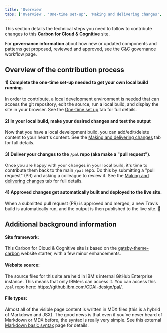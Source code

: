 ```yaml
---
title: 'Overview'
tabs: ['Overview', 'One-time set-up', 'Making and delivering changes', 'Troubleshooting']
---
```


<PageDescription>

This section details the technical steps you need to follow to contribute changes to this <strong>Carbon for Cloud & Cognitive</strong> site. 

</PageDescription>

<InlineNotification kind="info">

For <strong>governance information</strong> about how new or updated components and patterns get proposed, 
reviewed and approved, see the <Link to="/overview/governance-workflow">C&C governance workflow</Link> page.

</InlineNotification>


## Overview of the contribution process

#### 1) Complete the one-time set-up needed to get your own local build running.
In order to contribute, a local development environment is needed that can access the
git repository, edit the source, run a local build, and display the site in your browser. 
See the [One-time set up](./one-time-set-up) tab for full details.

#### 2) In your local build, make your desired changes and test the output
Now that you have a local development build, you can add/edit/delete content to your heart's content. 
See the [Making and delivering changes](./making-and-delivering-changes) tab for 
full details.

#### 3) Deliver your changes to the `/pal` repo (aka make a "pull request").
Once you are happy with your changes in your local build, it's time to contribute them back to the main 
`/pal` repo. Do this by submitting a "pull request" (PR) and asking a colleague to review it. See 
the [Making and delivering changes](./making-and-delivering-changes) tab for full details.

#### 4) Approved changes get automatically built and deployed to the live site.
When a submitted pull request (PR) is approved and merged, a new Travis build is automatically run, and 
the output is then published to the live site. 🎉



## Additional background information

#### Site framework:
This Carbon for Cloud & Cognitive site is based on the [gatsby-theme-carbon](https://github.com/carbon-design-system/gatsby-theme-carbon) 
website starter, with a few minor enhancements.

#### Website source:
The source files for this  site are held in IBM's internal GitHub Enterprise instance. This means that 
only IBMers can access it. You can access this `/pal` repo here: <https://github.ibm.com/CDAI-design/pal/>.

#### File types:
Almost all of the visible page content is written in MDX files (this is a hybrid of Markdown and JSX). 
The good news is that even if you've never heard of Markdown or MDX before, the syntax is really very simple. 
See this external [Markdown basic syntax](https://www.markdownguide.org/basic-syntax/) page for details.

